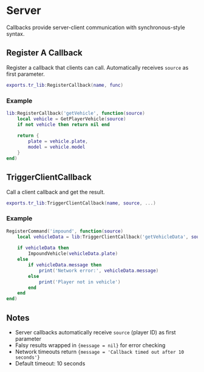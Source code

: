 # Server

Callbacks provide server-client communication with synchronous-style syntax.

## Register A Callback
Register a callback that clients can call. Automatically receives `source` as first parameter.

```lua
exports.tr_lib:RegisterCallback(name, func)
```

### Example
```lua
lib:RegisterCallback('getVehicle', function(source)
    local vehicle = GetPlayerVehicle(source)
    if not vehicle then return nil end
    
    return {
        plate = vehicle.plate,
        model = vehicle.model
    }
end)
```

## TriggerClientCallback
Call a client callback and get the result.

```lua
exports.tr_lib:TriggerClientCallback(name, source, ...)
```

### Example
```lua
RegisterCommand('impound', function(source)
    local vehicleData = lib:TriggerClientCallback('getVehicleData', source)
    
    if vehicleData then
        ImpoundVehicle(vehicleData.plate)
    else
        if vehicleData.message then
            print('Network error:', vehicleData.message)
        else
            print('Player not in vehicle')
        end
    end
end)
```

## Notes
* Server callbacks automatically receive `source` (player ID) as first parameter
* Falsy results wrapped in `{message = nil}` for error checking
* Network timeouts return `{message = 'Callback timed out after 10 seconds'}`
* Default timeout: 10 seconds